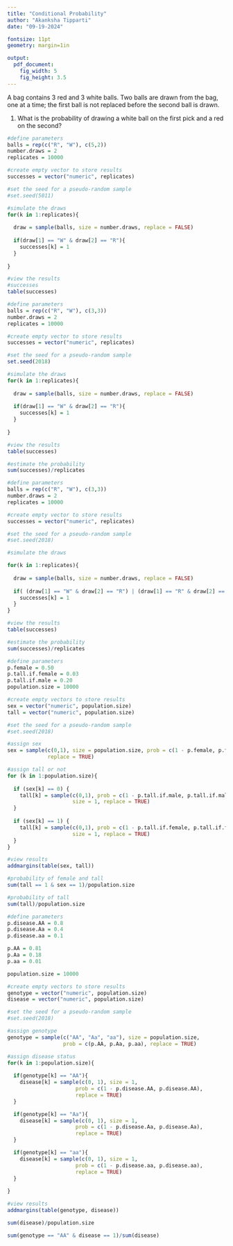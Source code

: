---
title: "Conditional Probability"
author: "Akanksha Tipparti"
date: "09-19-2024"

fontsize: 11pt
geometry: margin=1in

output:
  pdf_document:
    fig_width: 5
    fig_height: 3.5
---

\begin{small}
	
	\textbf{Topics}
	\begin{itemize}
	  \item Definition of conditional probability
	  \item Simulation
	\end{itemize}
	
\end{small}

A bag contains 3 red and 3 white balls. Two balls are drawn from the bag, one at a time; the first ball is not replaced before the second ball is drawn.

  1. What is the probability of drawing a white ball on the first pick and a red on the second?
  
```{r}
#define parameters
balls = rep(c("R", "W"), c(5,2))
number.draws = 2
replicates = 10000

#create empty vector to store results
successes = vector("numeric", replicates)

#set the seed for a pseudo-random sample
#set.seed(5011)

#simulate the draws
for(k in 1:replicates){
  
  draw = sample(balls, size = number.draws, replace = FALSE)
  
  if(draw[1] == "W" & draw[2] == "R"){
    successes[k] = 1
  }
  
}

#view the results
#successes
table(successes)
```


  
```{r}
#define parameters
balls = rep(c("R", "W"), c(3,3))
number.draws = 2
replicates = 10000

#create empty vector to store results
successes = vector("numeric", replicates)

#set the seed for a pseudo-random sample
set.seed(2018)

#simulate the draws
for(k in 1:replicates){
  
  draw = sample(balls, size = number.draws, replace = FALSE)
  
  if(draw[1] == "W" & draw[2] == "R"){
    successes[k] = 1
  }
  
}

#view the results
table(successes)

#estimate the probability
sum(successes)/replicates
```  
  
  
  
  
  
```{r}
#define parameters
balls = rep(c("R", "W"), c(3,3))
number.draws = 2
replicates = 10000

#create empty vector to store results
successes = vector("numeric", replicates)

#set the seed for a pseudo-random sample
#set.seed(2018)

#simulate the draws

for(k in 1:replicates){
  
  draw = sample(balls, size = number.draws, replace = FALSE)
  
  if( (draw[1] == "W" & draw[2] == "R") | (draw[1] == "R" & draw[2] == "W") ){
    successes[k] = 1
  }
}

#view the results
table(successes)

#estimate the probability
sum(successes)/replicates
```  
  
      


```{r, eval = TRUE}
#define parameters
p.female = 0.50
p.tall.if.female = 0.03
p.tall.if.male = 0.20
population.size = 10000

#create empty vectors to store results
sex = vector("numeric", population.size)
tall = vector("numeric", population.size)

#set the seed for a pseudo-random sample
#set.seed(2018)

#assign sex
sex = sample(c(0,1), size = population.size, prob = c(1 - p.female, p.female),
             replace = TRUE)

#assign tall or not
for (k in 1:population.size){
  
  if (sex[k] == 0) {
    tall[k] = sample(c(0,1), prob = c(1 - p.tall.if.male, p.tall.if.male),
                     size = 1, replace = TRUE)
  }
  
  if (sex[k] == 1) {
    tall[k] = sample(c(0,1), prob = c(1 - p.tall.if.female, p.tall.if.female),
                     size = 1, replace = TRUE)
  }
}

#view results
addmargins(table(sex, tall))
```

      
  
```{r}
#probability of female and tall
sum(tall == 1 & sex == 1)/population.size

#probability of tall
sum(tall)/population.size
```



     
    
```{r}
#define parameters
p.disease.AA = 0.8
p.disease.Aa = 0.4
p.disease.aa = 0.1

p.AA = 0.81
p.Aa = 0.18
p.aa = 0.01

population.size = 10000

#create empty vectors to store results
genotype = vector("numeric", population.size)
disease = vector("numeric", population.size)

#set the seed for a pseudo-random sample
#set.seed(2018)

#assign genotype
genotype = sample(c("AA", "Aa", "aa"), size = population.size,
                  prob = c(p.AA, p.Aa, p.aa), replace = TRUE)

#assign disease status
for(k in 1:population.size){
  
  if(genotype[k] == "AA"){
    disease[k] = sample(c(0, 1), size = 1, 
                      prob = c(1 - p.disease.AA, p.disease.AA),
                      replace = TRUE)
  }

  if(genotype[k] == "Aa"){
    disease[k] = sample(c(0, 1), size = 1, 
                      prob = c(1 - p.disease.Aa, p.disease.Aa),
                      replace = TRUE)
  }

  if(genotype[k] == "aa"){
    disease[k] = sample(c(0, 1), size = 1, 
                      prob = c(1 - p.disease.aa, p.disease.aa),
                      replace = TRUE)
  }
  
}

#view results
addmargins(table(genotype, disease))
```
    
     
  
```{r}
sum(disease)/population.size
```
  
     
  
```{r}
sum(genotype == "AA" & disease == 1)/sum(disease)
```

      
     